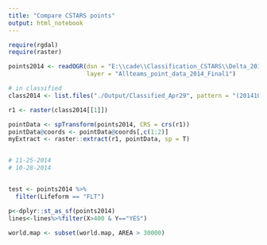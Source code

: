 ```yaml
---
title: "Compare CSTARS points"
output: html_notebook
---
```


```r
require(rgdal)
require(raster)
```



```r
points2014 <- readOGR(dsn = "E:\\cade\\Classification_CSTARS\\Delta_2014_fieldata_pts",
                      layer = "Allteams_point_data_2014_Final1")

```
```r
# in classified
class2014 <- list.files("./Output/Classified_Apr29", pattern = "(20141028|20141231).*tif$",full.names = T)

r1 <- raster(class2014[[1]])

pointData <- spTransform(points2014, CRS = crs(r1))
pointData@coords <- pointData@coords[,c(1:2)]
myExtract <- raster::extract(r1, pointData, sp = T)


# 11-25-2014
# 10-28-2014


test <- points2014 %>%
  filter(Lifeform == "FLT")

p<-dplyr::st_as_sf(points2014)
lines<-lines%>%filter(X>400 & Y=="YES")

world.map <- subset(world.map, AREA > 30000)

```


